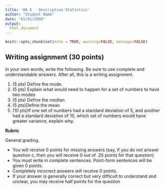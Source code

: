 ```yaml
---
title: 'WA 6 - Descriptive Statistics'
author: "Student Name"
date: "01/01/2000"
output: 
  html_document
---
```



```r
knitr::opts_chunk$set(echo = TRUE, warning=FALSE, message=FALSE)
```


## Writing assignment (30 points)


In your own words, write the following. Be sure to use complete and understandable answers. After all, this is a writing assignment. 

1. (5 pts) Define the mode.
2. (5 pts) Explain what would need to happen for a set of numbers to have two modes
3. (5 pts) Define the median
4. (5 pts)Define the mean
5. (10 pts)If one set of numbers had a standard deviation of 5, and another had a standard deviation of 10, which set of numbers would have greater variance, explain why.

**Rubric**

General grading. 

- You will receive 0 points for missing answers (say, if you do not answer question c, then you will receive 0 out of .25 points for that question)
- You must write in complete sentences. Point-form sentences will be given 0 points.
- Completely incorrect answers will receive 0 points. 
- If your answer is generally correct but very difficult to understand and unclear, you may receive half points for the question
